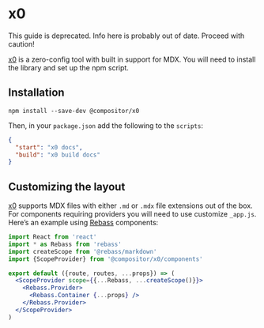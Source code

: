
# x0

<Note>
  This guide is deprecated.
  Info here is probably out of date.
  Proceed with caution!
</Note>

[x0][] is a zero-config tool with built in support for MDX.
You will need to install the library and set up the npm script.

## Installation

```shell
npm install --save-dev @compositor/x0
```

Then, in your `package.json` add the following to the `scripts`:

```json
{
  "start": "x0 docs",
  "build": "x0 build docs"
}
```

## Customizing the layout

[x0][] supports MDX files with either `.md` or `.mdx` file extensions out of
the box.
For components requiring providers you will need to use customize `_app.js`.
Here’s an example using [Rebass][] components:

```jsx
import React from 'react'
import * as Rebass from 'rebass'
import createScope from '@rebass/markdown'
import {ScopeProvider} from '@compositor/x0/components'

export default ({route, routes, ...props}) => (
  <ScopeProvider scope={{...Rebass, ...createScope()}}>
    <Rebass.Provider>
      <Rebass.Container {...props} />
    </Rebass.Provider>
  </ScopeProvider>
)
```

[x0]: https://compositor.io/x0

[rebass]: https://rebassjs.com
